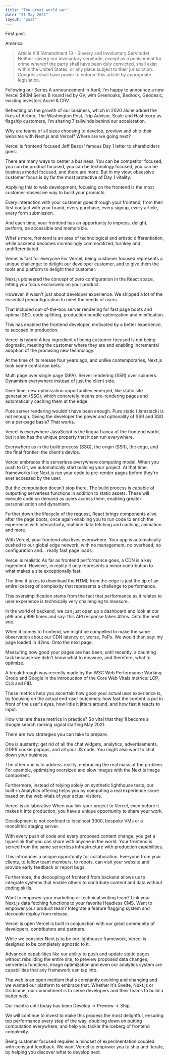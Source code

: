 ```yaml
---
title: "The great world war"
date: "31 May 2021"
layout: "post"
---
```



First post.

America

> Article XIII (Amendment 13 - Slavery and Involuntary Servitude)
> Neither slavery nor involuntary servitude, except as a punishment for crime whereof the party shall have been duly convicted, shall exist within the United States, or any place subject to their jurisdiction.
> Congress shall have power to enforce this article by appropriate legislation.

Following our Series A announcement in April, I'm happy to announce a new Vercel $40M Series B round led by GV, with Greenoaks, Bedrock, Geodesic, existing investors Accel & CRV.

Reflecting on the growth of our business, which in 2020 alone added the likes of Airbnb, The Washington Post, Trip Advisor, Scale and Hashicorp as flagship customers, I'm sharing 7 tailwinds behind our acceleration.

Why are teams of all sizes choosing to develop, preview and ship their websites with Next.js and Vercel? Where are we going next?

Vercel is frontend focused
Jeff Bezos' famous Day 1 letter to shareholders goes:

There are many ways to center a business. You can be competitor focused, you can be product focused, you can be technology focused, you can be business model focused, and there are more. But in my view, obsessive customer focus is by far the most protective of Day 1 vitality.

Applying this to web development, focusing on the frontend is the most customer-obsessive way to build your products.

Every interaction with your customer goes through your frontend, from their first contact with your brand, every purchase, every signup, every article, every form submission.

And each time, your frontend has an opportunity to impress, delight, perform, be accessible and memorable.

What's more, frontend is an area of technological and artistic differentiation, while backend becomes increasingly commoditized, turnkey and undifferentiated.

Vercel is fast for everyone
For Vercel, being customer focused represents a unique challenge: to delight our developer customer, and to give them the tools and platform to delight their customer.

Next.js pioneered the concept of zero configuration in the React space, letting you focus exclusively on your product.

However, it wasn't just about developer experience. We shipped a lot of the essential preconfiguration to meet the needs of users.

That included out-of-the-box server rendering for fast page boots and optimal SEO, code splitting, production bundle optimization and minification.

This has enabled the frontend developer, motivated by a better experience, to succeed in production.

Vercel is hybrid
A key ingredient of being customer focused is not being dogmatic, meeting the customer where they are and enabling incremental adoption of the promising new technology.

At the time of its release four years ago, and unlike contemporaries, Next.js took some contrarian bets.

Multi page over single page (SPA). Server rendering (SSR) over spinners. Dynamism everywhere instead of just the client side.

Over time, new optimization opportunities emerged, like static site generation (SSG), which concretely means pre-rendering pages and automatically caching them at the edge.

Pure server rendering wouldn't have been enough. Pure static (Jamstack) is not enough. Giving the developer the power and optionality of SSR and SSG on a per-page basis? That works.

Vercel is everywhere
JavaScript is the lingua franca of the frontend world, but it also has the unique property that it can run everywhere.

Everywhere as in the build process (SSG), the origin (SSR), the edge, and the final frontier: the client's device.

Vercel embraces this serverless everywhere computing model. When you push to Git, we automatically start building your project. At that time, frameworks like Next.js run your code to pre-render pages before they're ever accessed by the user.

But the computation doesn't stop there. The build process is capable of outputting serverless functions in addition to static assets. These will execute code on demand as users access them, enabling greater personalization and dynamism.

Further down the lifecycle of the request, React brings components alive after the page boots, once again enabling you to run code to enrich the experience with interactivity, realtime data fetching and caching, animation and more.

With Vercel, your frontend also lives everywhere. Your app is automatically pushed to our global edge network, with no management, no overhead, no configuration and… really fast page loads.

Vercel is realistic
As far as frontend performance goes, a CDN is a key ingredient. However, in reality it only represents a minor contribution to what makes a site exceptionally fast.

The time it takes to download the HTML from the edge is just the tip of an entire iceberg of complexity that represents a challenge to performance.

This oversimplification stems from the fact that performance as it relates to user experience is technically very challenging to measure.

In the world of backend, we can just open up a dashboard and look at our p99 and p999 times and say: this API response takes 42ms. Onto the next one.

When it comes to frontend, we might be compelled to make the same observation about our CDN latency or, worse, PoPs. We would then say: my page loaded in 42ms. Onto the next page.

Measuring how good your pages are has been, until recently, a daunting task because we didn't know what to measure, and therefore, what to optimize.

A breakthrough was recently made by the W3C Web Performance Working Group and Google in the introduction of the Core Web Vitals metrics: LCP, CLS and FID.

These metrics help you ascertain how good your actual user experience is, by focusing on the actual end-user outcomes: how fast the content is put in front of the user's eyes, how little it jitters around, and how fast it reacts to input.

How vital are these metrics in practice? So vital that they'll become a Google search ranking signal starting May 2021.

There are two strategies you can take to prepare.

One is austerity: get rid of all the chat widgets, analytics, advertisements, GDPR cookie popups, and all your JS code. You might also want to shut down your business.

The other one is to address reality, embracing the real mass of the problem. For example, optimizing oversized and slow images with the Next.js image component.

Furthermore, instead of relying solely on synthetic lighthouse tests, our built-in Analytics offering helps you by computing a real experience score based on the web vitals of your actual visitors.

Vercel is collaborative
When you link your project to Vercel, even before it makes it into production, you have a unique opportunity to share your work.

Development is not confined to localhost:3000, bespoke VMs or a monolithic staging server.

With every push of code and every proposed content change, you get a hyperlink that you can share with anyone in the world. Your frontend is served from the same serverless infrastructure with production capabilities.

This introduces a unique opportunity for collaboration. Everyone from your clients, to fellow team members, to robots, can visit your website and provide early feedback or report bugs.

Furthermore, the decoupling of frontend from backend allows us to integrate systems that enable others to contribute content and data without coding skills.

Want to empower your marketing or technical writing team? Link your Next.js data fetching functions to your favorite Headless CMS. Want to empower your product team? Integrate a feature flagging system and decouple deploy from release.

Vercel is open
Vercel is built in conjunction with our great community of developers, contributors and partners.

While we consider Next.js to be our lighthouse framework, Vercel is designed to be completely agnostic to it.

Advanced capabilities like our ability to push and update static pages without rebuilding the entire site, to preview proposed data changes, serverless functions, image optimization and even our analytics system are capabilities that any framework can tap into.

The web is an open medium that's constantly evolving and changing and we wanted our platform to embrace that. Whether it's Svelte, Nuxt.js or Gridsome, our commitment is to serve developers and their teams to build a better web.

Our mantra until today has been Develop → Preview → Ship.

We will continue to invest to make this process the most delightful, ensuring top performance every step of the way, doubling down on putting computation everywhere, and help you tackle the iceberg of frontend complexity.

Being customer focused requires a mindset of experimentation coupled with constant feedback. We want Vercel to empower you to ship and Iterate, by helping you discover what to develop next.
